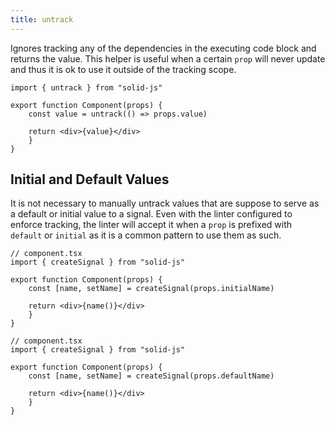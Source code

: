 ```yaml
---
title: untrack
---
```


Ignores tracking any of the dependencies in the executing code block and returns the value. This helper is useful when a certain `prop` will never update and thus it is ok to use it outside of the tracking scope.

```tsx title="component.tsx"
import { untrack } from "solid-js"

export function Component(props) {
    const value = untrack(() => props.value)

    return <div>{value}</div>
    }
}
```

## Initial and Default Values

It is not necessary to manually untrack values that are suppose to serve as a default or initial value to a signal. Even with the linter configured to enforce tracking, the linter will accept it when a `prop` is prefixed with `default` or `initial` as it is a common pattern to use them as such.


```tsx tab title="initialValue" {4}
// component.tsx
import { createSignal } from "solid-js"

export function Component(props) {
    const [name, setName] = createSignal(props.initialName)

    return <div>{name()}</div>
    }
}
```

```tsx tab title="defaultValue" {4}
// component.tsx
import { createSignal } from "solid-js"

export function Component(props) {
    const [name, setName] = createSignal(props.defaultName)

    return <div>{name()}</div>
    }
}
```
